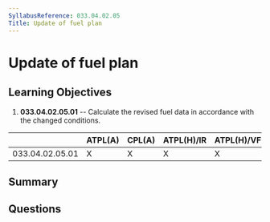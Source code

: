 ```yaml
---
SyllabusReference: 033.04.02.05
Title: Update of fuel plan
---
```


# Update of fuel plan

## Learning Objectives

1. **033.04.02.05.01** -- Calculate the revised fuel data in accordance with the
   changed conditions.

|                 | ATPL(A) | CPL(A) | ATPL(H)/IR | ATPL(H)/VFR | CPL(H) | IR  | CBIR(A) |
| --------------- | ------- | ------ | ---------- | ----------- | ------ | --- | ------- |
| 033.04.02.05.01 | X       | X      | X          | X           | X      | X   |         |

## Summary

## Questions
